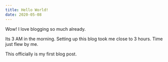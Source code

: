```yaml
---
title: Hello World!
date: 2020-05-08
---
```


Wow! I love blogging so much already.

Its 3 AM in the morning. Setting up this blog took me close to 3 hours. Time just flew by me.

This officially is my first blog post.
